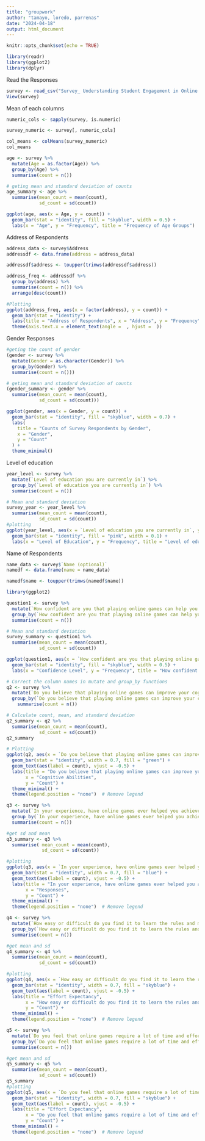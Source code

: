 ```yaml
---
title: "groupwork"
author: "tamayo, loredo, parrenas"
date: "2024-04-18"
output: html_document
---
```


```r
knitr::opts_chunk$set(echo = TRUE)
```

```r
library(readr)
library(ggplot2)
library(dplyr)
```
Read the Responses
```r
survey <- read_csv("Survey_ Understanding Student Engagement in Online Gaming.csv")
View(survey)
```
Mean of each columns
```r
numeric_cols <- sapply(survey, is.numeric) 

survey_numeric <- survey[, numeric_cols]

col_means <- colMeans(survey_numeric)
col_means
```

```r
age <- survey %>%
  mutate(Age = as.factor(Age)) %>%
  group_by(Age) %>%
  summarise(count = n())

# geting mean and standard deviation of counts
age_summary <- age %>%
  summarise(mean_count = mean(count),
            sd_count = sd(count))

ggplot(age, aes(x = Age, y = count)) +
  geom_bar(stat = "identity", fill = "skyblue", width = 0.5) +
  labs(x = "Age", y = "Frequency", title = "Frequency of Age Groups")
```
Address of Respondents
```r
address_data <- survey$Address 
addressdf <- data.frame(address = address_data)

addressdf$address <- toupper(trimws(addressdf$address))  

address_freq <- addressdf %>%
  group_by(address) %>%
  summarise(count = n()) %>%
  arrange(desc(count))
```

```r
#Plotting
ggplot(address_freq, aes(x = factor(address), y = count)) +
  geom_bar(stat = "identity") +
  labs(title = "Address of Respondents", x = "Address", y = "Frequency") +
  theme(axis.text.x = element_text(angle =  , hjust =  ))
```
Gender Responses
```r
#geting the count of gender
(gender <- survey %>%
  mutate(Gender = as.character(Gender)) %>%  
  group_by(Gender) %>%
  summarise(count = n()))

# geting mean and standard deviation of counts
(gender_summary <- gender %>%
  summarise(mean_count = mean(count),
            sd_count = sd(count)))

ggplot(gender, aes(x = Gender, y = count)) +
  geom_bar(stat = "identity", fill = "skyblue", width = 0.7) +
  labs(
    title = "Counts of Survey Respondents by Gender",
    x = "Gender",
    y = "Count"
  ) +
  theme_minimal()
```
Level of education
```r
year_level <- survey %>% 
  mutate(`Level of education you are currently in`) %>%
  group_by(`Level of education you are currently in`) %>%
  summarise(count = n())

# Mean and standard deviation
survey_year <- year_level %>%
  summarise(mean_count = mean(count),
            sd_count = sd(count))
#plotting
ggplot(year_level, aes(x = `Level of education you are currently in`, y = count)) +
  geom_bar(stat = "identity", fill = "pink", width = 0.1) +
  labs(x = "Level of Education", y = "Frequency", title = "Level of education you are currently in")
```
Name of Respondents
```r
name_data <- survey$`Name (optional)`
namedf <- data.frame(name = name_data) 

namedf$name <- toupper(trimws(namedf$name))  

```

```r
library(ggplot2)

question1 <- survey %>%
  mutate(`How confident are you that playing online games can help you develop valuable skills, such as problem-solving or teamwork?` = as.character(`How confident are you that playing online games can help you develop valuable skills, such as problem-solving or teamwork?`)) %>%  
  group_by(`How confident are you that playing online games can help you develop valuable skills, such as problem-solving or teamwork?`) %>%
  summarise(count = n())

# Mean and standard deviation
survey_summary <- question1 %>%
  summarise(mean_count = mean(count),
            sd_count = sd(count))

ggplot(question1, aes(x = `How confident are you that playing online games can help you develop valuable skills, such as problem-solving or teamwork?`, y = count)) +
  geom_bar(stat = "identity", fill = "skyblue", width = 0.5) +
  labs(x = "Confidence Level", y = "Frequency", title = "How confident are you that playing online games can help you develop valuable skills, such as problem-solving or teamwork?")
```


```r
# Correct the column names in mutate and group_by functions
q2 <- survey %>%
  mutate(`Do you believe that playing online games can improve your cognitive abilities, like critical thinking or decision-making?`) %>%
  group_by(`Do you believe that playing online games can improve your cognitive abilities, like critical thinking or decision-making?`) %>%
    summarise(count = n())

# Calculate count, mean, and standard deviation
q2_summary <- q2 %>%
  summarise(mean_count = mean(count),
            sd_count = sd(count))
q2_summary

# Plotting
ggplot(q2, aes(x = `Do you believe that playing online games can improve your cognitive abilities, like critical thinking or decision-making?`, y = count)) +
  geom_bar(stat = "identity", width = 0.7, fill = "green") +
  geom_text(aes(label = count), vjust = -0.5) + 
  labs(title = "Do you believe that playing online games can improve your cognitive abilities, like critical thinking or decision-making?",
       x = "Cognitive Abilities",
       y = "Count") +
  theme_minimal() +
  theme(legend.position = "none")  # Remove legend


```

```r
q3 <- survey %>%
  mutate(`In your experience, have online games ever helped you achieve a specific goal or overcome a challenge (academic, social)?`) %>%
  group_by(`In your experience, have online games ever helped you achieve a specific goal or overcome a challenge (academic, social)?`) %>%
  summarise(count = n())

#get sd and mean
q3_summary <- q3 %>%
  summarise( mean_count = mean(count),
             sd_count = sd(count))

#plotting
ggplot(q3, aes(x = `In your experience, have online games ever helped you achieve a specific goal or overcome a challenge (academic, social)?`, y = count)) +
  geom_bar(stat = "identity", width = 0.7, fill = "blue") +
  geom_text(aes(label = count), vjust = -0.5) + 
  labs(title = "In your experience, have online games ever helped you achieve a specific goal or overcome a challenge (academic, social)? ",
       x = "Responses",
       y = "Count") +
  theme_minimal() +
  theme(legend.position = "none")  # Remove legend

```

```r
q4 <- survey %>%
  mutate(`How easy or difficult do you find it to learn the rules and mechanics of new online games?`) %>%
  group_by(`How easy or difficult do you find it to learn the rules and mechanics of new online games?`) %>%
  summarise(count = n())

#get mean and sd
q4_summary <- q4 %>%
  summarise(mean_count = mean(count),
            sd_count = sd(count))

#plotting
ggplot(q4, aes(x = `How easy or difficult do you find it to learn the rules and mechanics of new online games?`, y = count)) +
  geom_bar(stat = "identity", width = 0.7, fill = "skyblue") +
  geom_text(aes(label = count), vjust = -0.5) + 
  labs(title = "Effort Expectancy",
       x = "How easy or difficult do you find it to learn the rules and mechanics of new online games?",
       y = "Count") +
  theme_minimal() +
  theme(legend.position = "none")  # Remove legend
```

```r
q5 <- survey %>%
  mutate(`Do you feel that online games require a lot of time and effort to be successful or enjoyable?`) %>%
  group_by(`Do you feel that online games require a lot of time and effort to be successful or enjoyable?`) %>%
  summarise(count = n())

#get mean and sd
q5_summary <- q5 %>%
  summarise(mean_count = mean(count),
            sd_count = sd(count))
q5_summary
#plotting
ggplot(q5, aes(x = `Do you feel that online games require a lot of time and effort to be successful or enjoyable?`, y = count)) +
  geom_bar(stat = "identity", width = 0.7, fill = "skyblue") +
  geom_text(aes(label = count), vjust = -0.5) + 
  labs(title = "Effort Expectancy",
       x = "Do you feel that online games require a lot of time and effort to be successful or enjoyable?",
       y = "Count") +
  theme_minimal() +
  theme(legend.position = "none")  # Remove legend
```

